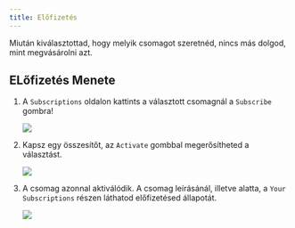 ```yaml
---
title: Előfizetés
---
```



Miután kiválasztottad, hogy melyik csomagot szeretnéd, nincs más dolgod, mint megvásárolni azt.

## ELőfizetés Menete

<Steps>

1. A `Subscriptions` oldalon kattints a választott csomagnál a `Subscribe` gombra!

	![](../../../../assets/subscribe1.png)

2. Kapsz egy összesítőt, az `Activate` gombbal megerősítheted a választást.

	![](../../../../assets/subscribe2.png)

3. A csomag azonnal aktiválódik. A csomag leírásánál, illetve alatta, a `Your Subscriptions` részen láthatod előfizetésed állapotát.

	![](../../../../assets/subscribe3.png)

</Steps>
